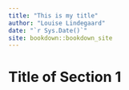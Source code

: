 ```yaml
--- 
title: "This is my title"
author: "Louise Lindegaard"
date: "`r Sys.Date()`"
site: bookdown::bookdown_site
---
```


# Title of Section 1

